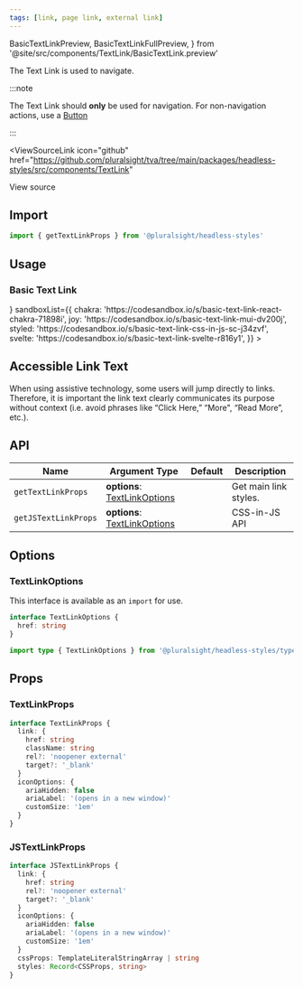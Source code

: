 ```yaml
---
tags: [link, page link, external link]
---
```


  BasicTextLinkPreview,
  BasicTextLinkFullPreview,
} from '@site/src/components/TextLink/BasicTextLink.preview'

The Text Link is used to navigate.

:::note

The Text Link should **only** be used for navigation.
For non-navigation actions, use a [Button](./Button.mdx)

:::

<ViewSourceLink
  icon="github"
  href="https://github.com/pluralsight/tva/tree/main/packages/headless-styles/src/components/TextLink"
>
  View source
</ViewSourceLink>

## Import

```javascript
import { getTextLinkProps } from '@pluralsight/headless-styles'
```

## Usage

### Basic Text Link

<BasicTextLink />
<LiveExampleTabs
  fullCode={<BasicTextLinkFullPreview />}
  sandboxList={{
    chakra: 'https://codesandbox.io/s/basic-text-link-react-chakra-71898i',
    joy: 'https://codesandbox.io/s/basic-text-link-mui-dv200j',
    styled: 'https://codesandbox.io/s/basic-text-link-css-in-js-sc-j34zvf',
    svelte: 'https://codesandbox.io/s/basic-text-link-svelte-r816y1',
  }}
>
  <BasicTextLinkPreview />
</LiveExampleTabs>

## Accessible Link Text

When using assistive technology, some users will jump directly to links.
Therefore, it is important the link text clearly communicates its purpose without context (i.e. avoid phrases like “Click Here,” “More", “Read More”, etc.).

## API

| Name                 | Argument Type                                    | Default | Description           |
| -------------------- | ------------------------------------------------ | ------- | --------------------- |
| `getTextLinkProps`   | **options**: [TextLinkOptions](#textlinkoptions) |         | Get main link styles. |
| `getJSTextLinkProps` | **options**: [TextLinkOptions](#textlinkoptions) |         | CSS-in-JS API         |

## Options

### TextLinkOptions

This interface is available as an `import` for use.

```typescript
interface TextLinkOptions {
  href: string
}
```

```typescript title="Import example"
import type { TextLinkOptions } from '@pluralsight/headless-styles/types'
```

## Props

### TextLinkProps

```typescript
interface TextLinkProps {
  link: {
    href: string
    className: string
    rel?: 'noopener external'
    target?: '_blank'
  }
  iconOptions: {
    ariaHidden: false
    ariaLabel: '(opens in a new window)'
    customSize: '1em'
  }
}
```

### JSTextLinkProps

```typescript
interface JSTextLinkProps {
  link: {
    href: string
    rel?: 'noopener external'
    target?: '_blank'
  }
  iconOptions: {
    ariaHidden: false
    ariaLabel: '(opens in a new window)'
    customSize: '1em'
  }
  cssProps: TemplateLiteralStringArray | string
  styles: Record<CSSProps, string>
}
```
